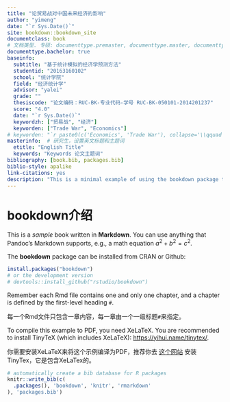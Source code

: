 ```yaml
--- 
title: "论贸易战对中国未来经济的影响"
author: "yimeng"
date: "`r Sys.Date()`"
site: bookdown::bookdown_site
documentclass: book
# 文档类型. 专硕: documenttype.premaster, documenttype.master, documenttype.doctor
documenttype.bachelor: true
baseinfo:
  subtitle: "基于统计模拟的经济学预测方法"
  studentid: "20163160102"
  school: "统计学院" 
  field: "经济统计学"
  advisor: "yalei"
  grade: ""
  thesiscode: "论文编码：RUC-BK-专业代码-学号 RUC-BK-050101-2014201237"
  score: "4.0"
  date: "`r Sys.Date()`"
  keywordzh: ["贸易战", "经济"]
  keyworden: ["Trade War", "Economics"]
# keyworden: "`r paste0(c('Economics', 'Trade War'), collapse='\\qquad')`"
masterinfo:  # 研究生，设置英文标题和主题词
  etitle: "English Title"
  keywords: "Keywords 论文主题词"
bibliography: [book.bib, packages.bib]
biblio-style: apalike
link-citations: yes
description: "This is a minimal example of using the bookdown package to write a book. The output format for this example is bookdown::gitbook."
---
```


# bookdown介绍

This is a _sample_ book written in **Markdown**. You can use anything that Pandoc's Markdown supports, e.g., a math equation $a^2 + b^2 = c^2$.

The **bookdown** package can be installed from CRAN or Github:

```r
install.packages("bookdown")
# or the development version
# devtools::install_github("rstudio/bookdown")
```

Remember each Rmd file contains one and only one chapter, and a chapter is defined by the first-level heading `#`.

每一个Rmd文件只包含一章内容，每一章由一个一级标题`#`来指定。

To compile this example to PDF, you need XeLaTeX. You are recommended to install TinyTeX (which includes XeLaTeX): <https://yihui.name/tinytex/>.

你需要安装XeLaTeX来将这个示例编译为PDF，推荐你去 [这个网站](https://yihui.name/tinytex/) 安装TinyTex，它是包含XeLaTex的。

```r
# automatically create a bib database for R packages
knitr::write_bib(c(
  .packages(), 'bookdown', 'knitr', 'rmarkdown'
), 'packages.bib')
```
